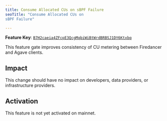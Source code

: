 ```yaml
---
title: Consume Allocated CUs on sBPF Failure 
seoTitle: "Consume Allocated CUs on
sBPF Failure"

---
```


**Feature Key**:
[`B7H2caeia4ZFcpE3QcgMqbiWiBtWrdBRBSJ1DY6Ktxbq`](https://explorer.solana.com/address/B7H2caeia4ZFcpE3QcgMqbiWiBtWrdBRBSJ1DY6Ktxbq)

This feature gate improves consistency of CU metering between Firedancer and
Agave clients.

## Impact

This change should have no impact on developers, data providers, or
infrastructure providers.

## Activation

This feature is not yet activated on mainnet.
